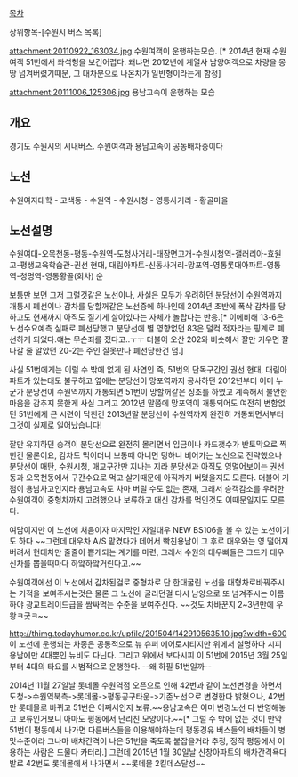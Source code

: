 [[목차]]

상위항목-[수원시 버스 목록]

attachment:20110922_163034.jpg
수원여객이 운행하는모습. [* 2014년 현재 수원여객 51번에서 좌석형을 보긴어렵다. 왜냐면 2012년에 계열사 남양여객으로 차량을 몽땅 넘겨버렸기때문, 그 대차분으로 나온차가 일반형이라는게 함정]

attachment:20111006_125306.jpg
용남고속이 운행하는 모습

== 개요 ==
경기도 수원시의 시내버스. 수원여객과 용남고속이 공동배차중이다

== 노선 ==
수원여자대학 - 고색동 - 수원역 - 수원시청 - 영통사거리 - 황골마을

== 노선설명 ==
수원여대-오목천동-평동-수원역-도청사거리-태장면고개-수원시청역-갤러리아-효원고-평생교육학습관-권선 현대, 대림아파트-신동사거리-망포역-영통롯대아파트-영통역-청명역-영통황골(회차) 순

보통만 보면 그저 그럴것같은 노선이나, 사실은 모두가 우려하던 분당선이 수원역까지 개통시 폐선이나 감차를 당할꺼같은 노선중에 하나인데 2014년 초반에 폭삭 감차를 당하고도 현재까지 아직도 질기게 살아있다는 자체가 놀랍다는 반응.[* 이에비해 13-6은 노선수요예측 실패로 폐선당했고 분당선에 별 영향없던 83은 덜컥 적자라는 핑계로 폐선하게 되었다.얘는 무슨죄를 졌다고..ㅜㅜ 더불어 오산 202와 비슷해서 잘만 키우면 잘나갈 줄 알았던 20-2는 주인 잘못만나 폐선당한건 덤.]

사실 51번에게는 이럴 수 밖에 없게 된 사연인 즉, 51번의 단독구간인 권선 현대, 대림아파트가 있는대도 불구하고 옆에는 분당선이 망포역까지 공사하던 2012년부터 이미 누군가 분당선이 수원역까지 개통되면 51번이 망할꺼같은 징조를 하였고 계속해서 불안한 마음을 감추지 못한게 사실 그리고 2012년 말쯤에 망포역이 개통되어도 여전히 변함없던 51번에게 큰 시련이 닥친건 2013년말 분당선이 수원역까지 완전히 개통되면서부터 그것이 실제로 일어났습니다!

잘만 유지하던 승객이 분당선으로 완전히 몰리면서 입금이나 카드갯수가 반토막으로 찍힌건 물론이요, 감차도 먹이더니 보통때 아니면 텅하니 비어가는 노선으로 전략했으나 분당선이 매탄, 수원시청, 매교구간만 지나는 지라 분당선과 아직도 영멀어보이는 권선동과 오목천동에서 구간수요로 먹고 살기때문에 아직까지 버텼을지도 모른다. 더불어 기점이 용남차고인지라 용남고속도 차마 버릴 수도 없는 존재, 그래서 승객감소를 우려한 수원여객이 중형차까지 고려했으나 보류하고 대신 감차를 먹인것도 이때문일지도 모른다.

여담이지만 이 노선에 처음이자 마지막인 자일대우 NEW BS106을 볼 수 있는 노선이기도 하다 ~~그런데 대우차 A/S 맡겼다가 데어서 빡친용남이 그 후로 대우와는 영 떨어져버려서 현대차만 줄줄이 뽑게되는 계기를 마련, 그래서 수원의 대우빠들은 크드가 대우신차를 뽑을때마다 하앜하앜거린다고.~~ 

수원여객에선 이 노선에서 감차된걸로 중형차로 단 한대굴린 노선을 대형차로바꿔주시는 기적을 보여주시는것은 물론 그 노선에 굴리던걸 다시 남양으로 또 넘겨주시는 이름하야 광교트레이드급을 쌈싸먹는 수준을 보여주신다. ~~것도 차바꾼지 2~3년만에 우왕ㅋ굿ㅋ~~

http://thimg.todayhumor.co.kr/upfile/201504/1429105635.10.jpg?width=600
이 노선에 운행되는 차종은 공통적으로 뉴 슈퍼 에어로시티지만 위에서 설명하다 시피 용남에만 4대뿐인 뉴비도 다닌다. 그리고 위에서 보다시피 이 51번에 2015년 3월 25일부터 4대의 타요를 시범적으로 운행한다. --왜 하필 51번일까--

2014년 11월 27일날 롯데몰 수원역점 오픈으로 인해 42번과 같이 노선변경을 하면서 
도청->수원역북측->롯데몰->평동공구타운->기존노선으로 변경한다 밝혔으나, 42번만 롯데몰로 바뀌고 51번은 어째서인지 보류.~~용남고속은 이미 변경노선 다 반영해놓고 보류인거보니 아마도 평동에서 난리친 모양이다.~~[* 그럴 수 밖에 없는 것이 만약 51번이 평동에서 나가면 다른버스들을 이용해야하는데 평동경유 버스들의 배차들이 병맛수준이라 그나마 배차간격이 나은 51번을 죽도록 붙잡을거라 추정, 정작 평동에서 이용하는 사람은 드물다 카터라.] 그런데 2015년 1월 30일날 신창아파트의 배차간격욕다발로 42번도 롯데몰에서 나가면서 ~~롯데몰 2킬데스달성~~

